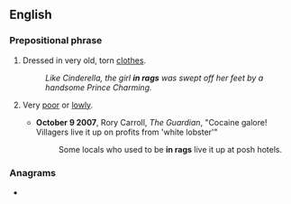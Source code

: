 ==English==

===Prepositional phrase===
{{en-PP}}

# Dressed in very old, torn [[clothes]].
#: ''Like Cinderella, the girl '''in rags''' was swept off her feet by a handsome Prince Charming.''
# {{lb|en|by extension}} Very [[poor]] or [[lowly]].
#* '''October 9 2007''', Rory Carroll, ''The Guardian'', "Cocaine galore! Villagers live it up on profits from 'white lobster'"
#*: Some locals who used to be '''in rags''' live it up at posh hotels.

===Anagrams===
* {{anagrams|en|a=aginrs|A rings|Nigras|Ragins|Rigans|agrins|arsing|grains|nigras|raigns|raings|rasing}}